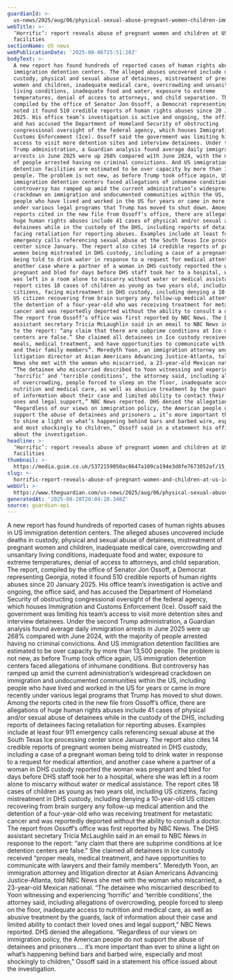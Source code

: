 ```yaml
---
guardianId: >-
  us-news/2025/aug/06/physical-sexual-abuse-pregnant-women-children-immigration-centers
webTitle: >-
  ‘Horrific’: report reveals abuse of pregnant women and children at US Ice
  facilities
sectionName: US news
webPublicationDate: '2025-08-06T15:51:20Z'
bodyText: >-
  A new report has found hundreds of reported cases of human rights abuses in US
  immigration detention centers. The alleged abuses uncovered include deaths in
  custody, physical and sexual abuse of detainees, mistreatment of pregnant
  women and children, inadequate medical care, overcrowding and unsanitary
  living conditions, inadequate food and water, exposure to extreme
  temperatures, denial of access to attorneys, and child separation. The report,
  compiled by the office of Senator Jon Ossoff, a Democrat representing Georgia,
  noted it found 510 credible reports of human rights abuses since 20 January
  2025. His office team’s investigation is active and ongoing, the office said,
  and has accused the Department of Homeland Security of obstructing
  congressional oversight of the federal agency, which houses Immigration and
  Customs Enforcement (Ice). Ossoff said the government was limiting his team’s
  access to visit more detention sites and interview detainees. Under the second
  Trump administration, a Guardian analysis found average daily immigration
  arrests in June 2025 were up 268% compared with June 2024, with the majority
  of people arrested having no criminal convictions. And US immigration
  detention facilities are estimated to be over capacity by more than 13,500
  people. The problem is not new, as before Trump took office again, US
  immigration detention centers faced allegations of inhumane conditions. But
  controversy has ramped up amid the current administration’s widespread
  crackdown on immigration and undocumented communities within the US, including
  people who have lived and worked in the US for years or came in more recently
  under various legal programs that Trump has moved to shut down. Among the
  reports cited in the new file from Ossoff’s office, there are allegations of
  huge human rights abuses include 41 cases of physical and/or sexual abuse of
  detainees while in the custody of the DHS, including reports of detainees
  facing retaliation for reporting abuses. Examples include at least four 911
  emergency calls referencing sexual abuse at the South Texas Ice processing
  center since January. The report also cites 14 credible reports of pregnant
  women being mistreated in DHS custody, including a case of a pregnant woman
  being told to drink water in response to a request for medical attention, and
  another case where a partner of a woman in DHS custody reported the woman was
  pregnant and bled for days before DHS staff took her to a hospital, where she
  was left in a room alone to miscarry without water or medical assistance. The
  report cites 18 cases of children as young as two years old, including US
  citizens, facing mistreatment in DHS custody, including denying a 10-year-old
  US citizen recovering from brain surgery any follow-up medical attention and
  the detention of a four-year-old who was receiving treatment for metastatic
  cancer and was reportedly deported without the ability to consult a doctor.
  The report from Ossoff’s office was first reported by NBC News. The DHS
  assistant secretary Tricia McLaughlin said in an email to NBC News in response
  to the report: “any claim that there are subprime conditions at Ice detention
  centers are false.” She claimed all detainees in Ice custody received “proper
  meals, medical treatment, and have opportunities to communicate with lawyers
  and their family members”. Meredyth Yoon, an immigration attorney and
  litigation director at Asian Americans Advancing Justice-Atlanta, told NBC
  News she met with the woman who miscarried, a 23-year-old Mexican national.
  “The detainee who miscarried described to Yoon witnessing and experiencing
  ‘horrific’ and ‘terrible conditions’, the attorney said, including allegations
  of overcrowding, people forced to sleep on the floor, inadequate access to
  nutrition and medical care, as well as abusive treatment by the guards, lack
  of information about their case and limited ability to contact their loved
  ones and legal support,” NBC News reported. DHS denied the allegations.
  “Regardless of our views on immigration policy, the American people do not
  support the abuse of detainees and prisoners … it’s more important than ever
  to shine a light on what’s happening behind bars and barbed wire, especially
  and most shockingly to children,” Ossoff said in a statement his office issued
  about the investigation.
headline: >-
  ‘Horrific’: report reveals abuse of pregnant women and children at US Ice
  facilities
thumbnail: >-
  https://media.guim.co.uk/5372159050ac8647a109ca194e3d8fe7673052af/15_0_4813_3851/500.jpg
slug: >-
  horrific-report-reveals-abuse-of-pregnant-women-and-children-at-us-ice-facilities
webUrl: >-
  https://www.theguardian.com/us-news/2025/aug/06/physical-sexual-abuse-pregnant-women-children-immigration-centers
generatedAt: '2025-08-28T20:04:28.348Z'
source: guardian-api
---
```

A new report has found hundreds of reported cases of human rights abuses in US immigration detention centers. The alleged abuses uncovered include deaths in custody, physical and sexual abuse of detainees, mistreatment of pregnant women and children, inadequate medical care, overcrowding and unsanitary living conditions, inadequate food and water, exposure to extreme temperatures, denial of access to attorneys, and child separation. The report, compiled by the office of Senator Jon Ossoff, a Democrat representing Georgia, noted it found 510 credible reports of human rights abuses since 20 January 2025. His office team’s investigation is active and ongoing, the office said, and has accused the Department of Homeland Security of obstructing congressional oversight of the federal agency, which houses Immigration and Customs Enforcement (Ice). Ossoff said the government was limiting his team’s access to visit more detention sites and interview detainees. Under the second Trump administration, a Guardian analysis found average daily immigration arrests in June 2025 were up 268% compared with June 2024, with the majority of people arrested having no criminal convictions. And US immigration detention facilities are estimated to be over capacity by more than 13,500 people. The problem is not new, as before Trump took office again, US immigration detention centers faced allegations of inhumane conditions. But controversy has ramped up amid the current administration’s widespread crackdown on immigration and undocumented communities within the US, including people who have lived and worked in the US for years or came in more recently under various legal programs that Trump has moved to shut down. Among the reports cited in the new file from Ossoff’s office, there are allegations of huge human rights abuses include 41 cases of physical and/or sexual abuse of detainees while in the custody of the DHS, including reports of detainees facing retaliation for reporting abuses. Examples include at least four 911 emergency calls referencing sexual abuse at the South Texas Ice processing center since January. The report also cites 14 credible reports of pregnant women being mistreated in DHS custody, including a case of a pregnant woman being told to drink water in response to a request for medical attention, and another case where a partner of a woman in DHS custody reported the woman was pregnant and bled for days before DHS staff took her to a hospital, where she was left in a room alone to miscarry without water or medical assistance. The report cites 18 cases of children as young as two years old, including US citizens, facing mistreatment in DHS custody, including denying a 10-year-old US citizen recovering from brain surgery any follow-up medical attention and the detention of a four-year-old who was receiving treatment for metastatic cancer and was reportedly deported without the ability to consult a doctor. The report from Ossoff’s office was first reported by NBC News. The DHS assistant secretary Tricia McLaughlin said in an email to NBC News in response to the report: “any claim that there are subprime conditions at Ice detention centers are false.” She claimed all detainees in Ice custody received “proper meals, medical treatment, and have opportunities to communicate with lawyers and their family members”. Meredyth Yoon, an immigration attorney and litigation director at Asian Americans Advancing Justice-Atlanta, told NBC News she met with the woman who miscarried, a 23-year-old Mexican national. “The detainee who miscarried described to Yoon witnessing and experiencing ‘horrific’ and ‘terrible conditions’, the attorney said, including allegations of overcrowding, people forced to sleep on the floor, inadequate access to nutrition and medical care, as well as abusive treatment by the guards, lack of information about their case and limited ability to contact their loved ones and legal support,” NBC News reported. DHS denied the allegations. “Regardless of our views on immigration policy, the American people do not support the abuse of detainees and prisoners … it’s more important than ever to shine a light on what’s happening behind bars and barbed wire, especially and most shockingly to children,” Ossoff said in a statement his office issued about the investigation.
